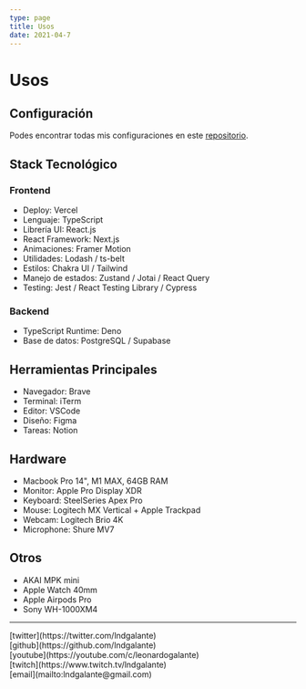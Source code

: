 ```yaml
---
type: page
title: Usos
date: 2021-04-7
---
```


# Usos

## Configuración

Podes encontrar todas mis configuraciones en este [repositorio](https://github.com/lndgalante/tools-configuration).

## Stack Tecnológico

### Frontend

- Deploy: Vercel
- Lenguaje: TypeScript
- Librería UI: React.js
- React Framework: Next.js
- Animaciones: Framer Motion
- Utilidades: Lodash / ts-belt
- Estilos: Chakra UI / Tailwind
- Manejo de estados: Zustand / Jotai / React Query
- Testing: Jest / React Testing Library / Cypress

### Backend

- TypeScript Runtime: Deno
- Base de datos: PostgreSQL / Supabase

## Herramientas Principales

- Navegador: Brave
- Terminal: iTerm
- Editor: VSCode
- Diseño: Figma
- Tareas: Notion

## Hardware

- Macbook Pro 14", M1 MAX, 64GB RAM
- Monitor: Apple Pro Display XDR
- Keyboard: SteelSeries Apex Pro
- Mouse: Logitech MX Vertical + Apple Trackpad
- Webcam: Logitech Brio 4K
- Microphone: Shure MV7

## Otros

- AKAI MPK mini
- Apple Watch 40mm
- Apple Airpods Pro
- Sony WH-1000XM4

---

<div>
  [twitter](https://twitter.com/lndgalante)
  <br />
  [github](https://github.com/lndgalante)
  <br />
  [youtube](https://youtube.com/c/leonardogalante)
  <br />
  [twitch](https://www.twitch.tv/lndgalante)
  <br />
  [email](mailto:lndgalante@gmail.com)
</div>

